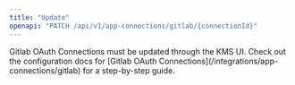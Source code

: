 ```yaml
---
title: "Update"
openapi: "PATCH /api/v1/app-connections/gitlab/{connectionId}"
---
```


<Note>
    Gitlab OAuth Connections must be updated through the KMS UI.
    Check out the configuration docs for [Gitlab OAuth Connections](/integrations/app-connections/gitlab) for a step-by-step
    guide.
</Note>
